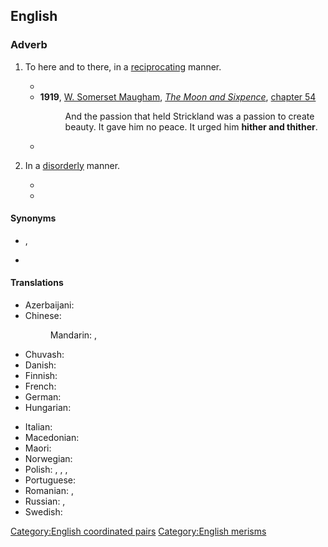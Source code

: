 ==English==

===Adverb===
{{en-adv|-}}

# {{lb|en|rare|now|_|literary}} To here and to there, in a [[reciprocating]] manner.
#* {{quote-book|1=en|year=1887|author=H. Rider Haggard|authorlink=H. Rider Haggard|title=She: A History of Adventure|url=http://www.gutenberg.org/files/3155/3155-0.txt|passage="Thou shalt read the hearts of men as an open writing, and '''hither and thither''' shalt thou lead them as thy pleasure listeth."}}
#* '''1919''', [[w:William Somerset Maugham|W. Somerset Maugham]], ''[[w:The Moon and Sixpence|The Moon and Sixpence]]'', [[s:The Moon and Sixpence/Chapter LIV|chapter 54]]
#*: And the passion that held Strickland was a passion to create beauty. It gave him no peace. It urged him '''hither and thither'''.
#* {{quote-book
|en
|year=1960
|author={{w|P. G. Wodehouse}}
|title={{w|Jeeves in the Offing}}
|section=chapter VI
|passage=“A kleptomaniac,” I said. “Which means, if the term is not familiar to you, a chap who flits '''hither and thither''' pinching everything he can lay his hands on.”}}
# {{lb|en|figuratively}} In a [[disorderly]] manner.
#* {{RQ:Crane Red Badge of Courage|12|119|Presently, men were running '''hither and thither''' in all ways.}}
#* {{quote-book
|en
|year=1960
|author={{w|P. G. Wodehouse}}
|title={{w|Jeeves in the Offing}}
|section=chapter V
|passage=It was fortunate that I was not holding a tea cup as she spoke, for hearing Sir Roderick thus addressed I gave another of my sudden starts and, had I had such a cup in my hand, must have strewn its contents '''hither and thither''' like a sower going forth sowing. As it was, I merely sent a cucumber sandwich flying through the air.}}

====Synonyms====
* {{l|en|from pillar to post}}, {{l|en|from post to pillar}} {{qualifier|obsolete}}
* {{l|en|hither and yon}} {{qualifier|dated|literary}}

====Translations====
{{trans-top|In a disorderly manner}}
* Azerbaijani: {{t|az|ora-bura}}
* Chinese:
*: Mandarin: {{t+|cmn|到處}}, {{t+|cmn|到处|tr=dàochù}}
* Chuvash: {{t|cv|каллӗ-маллӗ}}
* Danish: {{t|da|hid og did}}
* Finnish: {{t|fi|sinne tänne}}
* French: {{t+|fr|çà et là}}
* German: {{t+|de|hin und her}}
* Hungarian: {{t+|hu|ide-oda}}
{{trans-mid}}
* Italian: {{t|it|qua e là}}
* Macedonian: {{t|mk|ва́му-та́му}}
* Maori: {{t|mi|... te tī ... te tā}}
* Norwegian: {{t|no|hit og dit}}
* Polish: {{t+|pl|w tę i we w tę}}, {{t|pl|tu i tam}}, {{t+|pl|wte i wewte}}, {{t|pl|tu i tam}}
* Portuguese: {{t|pt|aqui e ali}}
* Romanian: {{t|ro|încoace și încolo}}, {{t|ro|încoace și-ncolo}} {{qualifier|familiar}}
* Russian: {{t+|ru|туда́-сюда́}}, {{t|ru|туда́ и сюда́}}
* Swedish: {{t+|sv|hit och dit}}
{{trans-bottom}}

[[Category:English coordinated pairs]]
[[Category:English merisms]]